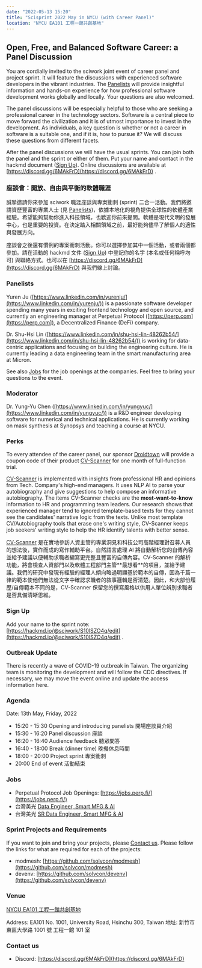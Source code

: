 ```yaml
---
date: "2022-05-13 15:20"
title: "Scisprint 2022 May in NYCU (with Career Panel)"
location: "NYCU EA101 工程一館共創基地"
---
```


## Open, Free, and Balanced Software Career: a Panel Discussion

You are cordially invited to the sciwork joint event of career panel and
project sprint. It will feature the discussions with experienced
software developers in the vibrant industries. The
[Panelists](#panelists) will provide insightful information and hands-on
experience for how professional software development works globally and
locally. Your questions are also welcomed.

The panel discussions will be especially helpful to those who are
seeking a professional career in the technology sectors. Software is a
central piece to move forward the civilization and it is of utmost
importance to invest in the development. As individuals, a key question
is whether or not a career in software is a suitable one, and if it is,
how to pursue it? We will discuss these questions from different facets.

After the panel discussions we will have the usual sprints. You can join
both the panel and the sprint or either of them. Put your name and
contact in the hackmd document ([Sign Up](#sign-up)). Online discussions
are available at [https://discord.gg/6MAkFrD](https://discord.gg/6MAkFrD) .

### 座談會：開放、自由與平衡的軟體職涯

誠摯邀請你來參加 sciwork 職涯座談與專案衝刺 (sprint)
二合一活動。我們將邀請資歷豐富的專業人士 (見
[Panelists](#panelists))，依據本地化的視角提供全球性的軟體產業經驗。希望能夠幫助你進入科技領域，也歡迎你前來提問。軟體是現代文明的發展中心，也是重要的投資。在決定踏入相關領域之前，最好能夠儘早了解個人的適性與發展方向。

座談會之後還有慣例的專案衝刺活動。你可以選擇參加其中一個活動，或者兩個都參加。請在活動的
hackmd 文件 ([Sign Up](#sign-up)) 中登記你的名字 (本名或任何稱呼均可)
與聯絡方式。也可以在 [https://discord.gg/6MAkFrD](https://discord.gg/6MAkFrD) 與我們線上討論。

### Panelists

Yuren Ju ([https://www.linkedin.com/in/yurenju/](https://www.linkedin.com/in/yurenju/)) is a passionate
software developer spending many years in exciting frontend technology
and open source, and currently an engineering manager at Perpetual
Protocol ([https://perp.com](https://perp.com]), a Decentralized Finance (DeFi) company.

Dr. Shu-Hsi Lin ([https://www.linkedin.com/in/shu-hsi-lin-48262b54/](https://www.linkedin.com/in/shu-hsi-lin-48262b54/)) is
working for data-centric applications and focusing on building the
engineering culture. He is currently leading a data engineering team in
the smart manufacturing area at Micron.

See also [Jobs](#jobs) for the job openings at the companies. Feel free
to bring your questions to the event.

### Moderator

Dr. Yung-Yu Chen ([https://www.linkedin.com/in/yungyuc/](https://www.linkedin.com/in/yungyuc/)) is a R&D
engineer developing software for numerical and technical applications.
He is currently working on mask synthesis at Synopsys and teaching a
course at NYCU.

### Perks

To every attendee of the career panel, our sponsor
[Droidtown](https://www.droidtown.co/) will provide a coupon code of
their product [CV-Scanner](https://cvscanner.droidtown.co) for one month
of full-function trial.

[CV-Scanner](https://cvscanner.droidtown.co) is implemented with
insights from professional HR and opinions from Tech. Company\'s
high-end managers. It uses NLP AI to parse your autobiography and give
suggestions to help compose an informative autobiography. The items
CV-Scanner checks are the **most-want-to-know** information to HR and
programming team leaders. Our research shows that experienced manager
tend to ignored template-based texts for they cannot see the
candidates\' narrative logic from the texts. Unlike most template
CV/Autobiography tools that erase one\'s writing style, CV-Scanner keeps
job seekers\' writing style to help the HR identify talents with better
sense.

[CV-Scanner](https://cvscanner.droidtown.co)
是在實地參訪人資主管的專業洞見和科技公司高階經理對召募人員的想法後，實作而成的寫作輔助平台。自然語言處理
AI
將自動解析您的自傳內容並給予建議以便輔助求職者編寫更完整且豐富的自傳內容。CV-Scanner
的解析功能，將會檢查人資部門以及軟體工程部門主管\*\*最想看\*\*的項目，並給予建議。我們的研究中發現有經驗的經理人傾向略過明顯基於範本的自傳，因為千篇一律的範本使他們無法從文字中確認求職者的敘事邏輯是否清楚。因此，和大部份履歷/自傳範本不同的是，CV-Scanner
保留您的撰寫風格以供用人單位辨別求職者是否具備清晰思維。

### Sign Up

Add your name to the sprint note:
[https://hackmd.io/@sciwork/S10lSZO4q/edit](https://hackmd.io/@sciwork/S10lSZO4q/edit) .

### Outbreak Update

There is recently a wave of COVID-19 outbreak in Taiwan. The organizing
team is monitoring the development and will follow the CDC directives.
If necessary, we may move the event online and update the access
information here.

### Agenda

Date: 13th May, Friday, 2022

- 15:20 - 15:30 Opening and introducing panelists 開場座談員介紹
- 15:30 - 16:20 Panel discussion 座談
- 16:20 - 16:40 Audience feedback 聽眾問答
- 16:40 - 18:00 Break (dinner time) 晚餐休息時間
- 18:00 - 20:00 Project sprint 專案衝刺
- 20:00 End of event 活動結束

### Jobs

- Perpetual Protocol Job Openings: [https://jobs.perp.fi/](https://jobs.perp.fi/)
- 台灣美光 [Data Engineer, Smart MFG &
  AI](https://www.104.com.tw/job/7ag8f?jobsource=jolist_a_relevance)
- 台灣美光 [SR Data Engineer, Smart MFG &
  AI](https://www.104.com.tw/job/6s7d4?jobsource=jolist_a_relevance)

### Sprint Projects and Requirements

If you want to join and bring your projects, please [Contact
us](#contact-us). Please follow the links for what are required for each
of the projects:

- modmesh: [https://github.com/solvcon/modmesh](https://github.com/solvcon/modmesh)
- devenv: [https://github.com/solvcon/devenv](https://github.com/solvcon/devenv)

### Venue

[NYCU EA101
工程一館共創基地](https://property.ict.nycu.edu.tw/laboratory_ii.html?getId=11)

Address: EA101 No. 1001, University Road, Hsinchu 300, Taiwan
地址: 新竹市東區大學路 1001 號 工程一館 101 室

<Map src="https://www.google.com/maps/embed?pb=!1m18!1m12!1m3!1d778.3748284774173!2d120.99697110565252!3d24.788344909261326!2m3!1f0!2f0!3f0!3m2!1i1024!2i768!4f13.1!3m3!1m2!1s0x3468360e33c425a5%3A0xbce6e64798b2e2d2!2z5bel56iL5LiA6aSo!5e0!3m2!1szh-TW!2stw!4v1650097596018!5m2!1szh-TW!2stw" />

### Contact us

- Discord: [https://discord.gg/6MAkFrD](https://discord.gg/6MAkFrD)
